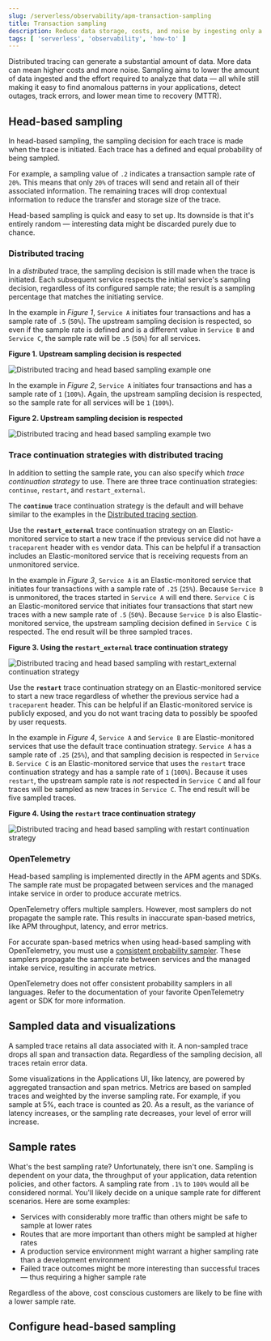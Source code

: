 ```yaml
---
slug: /serverless/observability/apm-transaction-sampling
title: Transaction sampling
description: Reduce data storage, costs, and noise by ingesting only a percentage of all traces that you can extrapolate from in your analysis.
tags: [ 'serverless', 'observability', 'how-to' ]
---
```


<p><DocBadge template="technical preview" /></p>


<DocLink slug="/serverless/observability/apm-distributed-tracing">Distributed tracing</DocLink> can
generate a substantial amount of data. More data can mean higher costs and more noise.
Sampling aims to lower the amount of data ingested and the effort required to analyze that data &mdash;
all while still making it easy to find anomalous patterns in your applications, detect outages, track errors,
and lower mean time to recovery (MTTR).

## Head-based sampling

In head-based sampling, the sampling decision for each trace is made when the trace is initiated.
Each trace has a defined and equal probability of being sampled.

For example, a sampling value of `.2` indicates a transaction sample rate of `20%`.
This means that only `20%` of traces will send and retain all of their associated information.
The remaining traces will drop contextual information to reduce the transfer and storage size of the trace.

Head-based sampling is quick and easy to set up.
Its downside is that it's entirely random &mdash; interesting
data might be discarded purely due to chance.

### Distributed tracing

In a _distributed_ trace, the sampling decision is still made when the trace is initiated.
Each subsequent service respects the initial service's sampling decision, regardless of its configured sample rate;
the result is a sampling percentage that matches the initiating service.

In the example in _Figure 1_, `Service A` initiates four transactions and has a sample rate of `.5` (`50%`).
The upstream sampling decision is respected, so even if the sample rate is defined and is a different
value in `Service B` and `Service C`, the sample rate will be `.5` (`50%`) for all services.

**Figure 1. Upstream sampling decision is respected**

![Distributed tracing and head based sampling example one](../images/apm-dt-sampling-example-1.png)

In the example in _Figure 2_, `Service A` initiates four transactions and has a sample rate of `1` (`100%`).
Again, the upstream sampling decision is respected, so the sample rate for all services will
be `1` (`100%`).

**Figure 2. Upstream sampling decision is respected**

![Distributed tracing and head based sampling example two](../images/apm-dt-sampling-example-2.png)

### Trace continuation strategies with distributed tracing

In addition to setting the sample rate, you can also specify which _trace continuation strategy_ to use.
There are three trace continuation strategies: `continue`, `restart`, and `restart_external`.

The **`continue`** trace continuation strategy is the default and will behave similar to the examples in
the [Distributed tracing section](#distributed-tracing).

Use the **`restart_external`** trace continuation strategy on an Elastic-monitored service to start
a new trace if the previous service did not have a `traceparent` header with `es` vendor data.
This can be helpful if a transaction includes an Elastic-monitored service that is receiving requests
from an unmonitored service.

In the example in _Figure 3_, `Service A` is an Elastic-monitored service that initiates four transactions
with a sample rate of `.25` (`25%`). Because `Service B` is unmonitored, the traces started in
`Service A` will end there. `Service C` is an Elastic-monitored service that initiates four transactions
that start new traces with a new sample rate of `.5` (`50%`). Because `Service D` is also
Elastic-monitored service, the upstream sampling decision defined in `Service C` is respected.
The end result will be three sampled traces.

**Figure 3. Using the `restart_external` trace continuation strategy**

![Distributed tracing and head based sampling with restart_external continuation strategy](../images/apm-dt-sampling-continuation-strategy-restart_external.png)

Use the **`restart`** trace continuation strategy on an Elastic-monitored service to start
a new trace regardless of whether the previous service had a `traceparent` header.
This can be helpful if an Elastic-monitored service is publicly exposed, and you do not
want tracing data to possibly be spoofed by user requests.

In the example in _Figure 4_, `Service A` and `Service B` are Elastic-monitored services that use the
default trace continuation strategy. `Service A` has a sample rate of `.25` (`25%`), and that
sampling decision is respected in `Service B`. `Service C` is an Elastic-monitored service that
uses the `restart` trace continuation strategy and has a sample rate of `1` (`100%`).
Because it uses `restart`, the upstream sample rate is _not_ respected in `Service C` and all four
traces will be sampled as new traces in `Service C`. The end result will be five sampled traces.

**Figure 4. Using the `restart` trace continuation strategy**

![Distributed tracing and head based sampling with restart continuation strategy](../images/apm-dt-sampling-continuation-strategy-restart.png)

### OpenTelemetry

Head-based sampling is implemented directly in the APM agents and SDKs.
The sample rate must be propagated between services and the managed intake service in order to produce accurate metrics.

OpenTelemetry offers multiple samplers. However, most samplers do not propagate the sample rate.
This results in inaccurate span-based metrics, like APM throughput, latency, and error metrics.

For accurate span-based metrics when using head-based sampling with OpenTelemetry, you must use
a [consistent probability sampler](https://opentelemetry.io/docs/specs/otel/trace/tracestate-probability-sampling/).
These samplers propagate the sample rate between services and the managed intake service, resulting in accurate metrics.

<DocCallOut title="Note">
  OpenTelemetry does not offer consistent probability samplers in all languages. Refer to the documentation of your favorite OpenTelemetry agent or SDK for more information.
</DocCallOut>

## Sampled data and visualizations

A sampled trace retains all data associated with it.
A non-sampled trace drops all <DocLink slug="/serverless/observability/apm-data-types">span</DocLink> and <DocLink slug="/serverless/observability/apm-data-types">transaction</DocLink> data.
Regardless of the sampling decision, all traces retain <DocLink slug="/serverless/observability/apm-data-types">error</DocLink> data.

Some visualizations in the Applications UI, like latency, are powered by aggregated transaction and span <DocLink slug="/serverless/observability/apm-data-types">metrics</DocLink>.
Metrics are based on sampled traces and weighted by the inverse sampling rate.
For example, if you sample at 5%, each trace is counted as 20.
As a result, as the variance of latency increases, or the sampling rate decreases, your level of error will increase.

## Sample rates

What's the best sampling rate? Unfortunately, there isn't one.
Sampling is dependent on your data, the throughput of your application, data retention policies, and other factors.
A sampling rate from `.1%` to `100%` would all be considered normal.
You'll likely decide on a unique sample rate for different scenarios.
Here are some examples:

* Services with considerably more traffic than others might be safe to sample at lower rates
* Routes that are more important than others might be sampled at higher rates
* A production service environment might warrant a higher sampling rate than a development environment
* Failed trace outcomes might be more interesting than successful traces &mdash; thus requiring a higher sample rate

Regardless of the above, cost conscious customers are likely to be fine with a lower sample rate.

## Configure head-based sampling

<ConfigureHeadBasedSampling />

